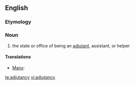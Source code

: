 ==English==

===Etymology===
{{suffix|adjutant|cy}}

===Noun===
{{infl|en|noun|plural|[[adjutancies]]}}

# the state or office of being an [[adjutant]], assistant, or helper

====Translations====
{{trans-top}}
* [[Manx]]: {{t|gv|co-yantys|m}}
{{trans-mid}}
{{trans-bottom}}

[[te:adjutancy]]
[[vi:adjutancy]]